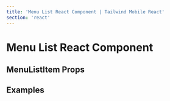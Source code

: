 ```yaml
---
title: 'Menu List React Component | Tailwind Mobile React'
section: 'react'
---
```



# Menu List React Component

## MenuListItem Props

<MenuListItemProps />

## Examples

<ExamplePreview
  fileName="MenuList.jsx"
  source={ExampleSource}
  url="#/menu-list"
/>
